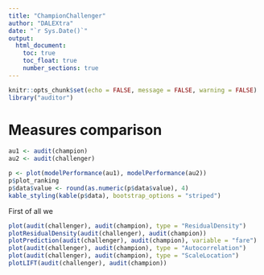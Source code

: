 ```yaml
---
title: "ChampionChallenger"
author: "DALEXtra"
date: "`r Sys.Date()`"
output: 
  html_document:
    toc: true  
    toc_float: true
    number_sections: true
---
```


```r
knitr::opts_chunk$set(echo = FALSE, message = FALSE, warning = FALSE)
library("auditor")
```

# Measures comparison

```r
au1 <- audit(champion)
au2 <- audit(challenger)

p <- plot(modelPerformance(au1), modelPerformance(au2))
p$plot_ranking
p$data$value <- round(as.numeric(p$data$value), 4)
kable_styling(kable(p$data), bootstrap_options = "striped")
```

First of all we

```r
plot(audit(challenger), audit(champion), type = "ResidualDensity")
plotResidualDensity(audit(challenger), audit(champion))
plotPrediction(audit(challenger), audit(champion), variable = "fare")
plot(audit(challenger), audit(champion), type = "Autocorrelation")
plot(audit(challenger), audit(champion), type = "ScaleLocation")
plotLIFT(audit(challenger), audit(champion))
```
